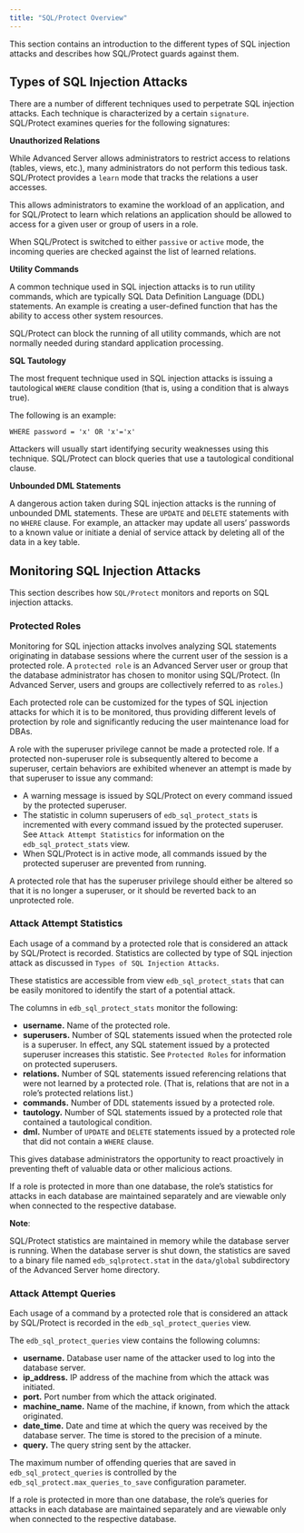 ```yaml
---
title: "SQL/Protect Overview"
---
```


<div id="sql_protect_overview" class="registered_link"></div>

This section contains an introduction to the different types of SQL injection attacks and describes how SQL/Protect guards against them.

## Types of SQL Injection Attacks

There are a number of different techniques used to perpetrate SQL injection attacks. Each technique is characterized by a certain `signature`. SQL/Protect examines queries for the following signatures:

**Unauthorized Relations**

While Advanced Server allows administrators to restrict access to relations (tables, views, etc.), many administrators do not perform this tedious task. SQL/Protect provides a `learn` mode that tracks the relations a user accesses.

This allows administrators to examine the workload of an application, and for SQL/Protect to learn which relations an application should be allowed to access for a given user or group of users in a role.

When SQL/Protect is switched to either `passive` or `active` mode, the incoming queries are checked against the list of learned relations.

**Utility Commands**

A common technique used in SQL injection attacks is to run utility commands, which are typically SQL Data Definition Language (DDL) statements. An example is creating a user-defined function that has the ability to access other system resources.

SQL/Protect can block the running of all utility commands, which are not normally needed during standard application processing.

**SQL Tautology**

The most frequent technique used in SQL injection attacks is issuing a tautological `WHERE` clause condition (that is, using a condition that is always true).

The following is an example:

 `WHERE password = 'x' OR 'x'='x'`

Attackers will usually start identifying security weaknesses using this technique. SQL/Protect can block queries that use a tautological conditional clause.

**Unbounded DML Statements**

A dangerous action taken during SQL injection attacks is the running of unbounded DML statements. These are `UPDATE` and `DELETE` statements with no `WHERE` clause. For example, an attacker may update all users’ passwords to a known value or initiate a denial of service attack by deleting all of the data in a key table.

## Monitoring SQL Injection Attacks

This section describes how `SQL/Protect` monitors and reports on SQL injection attacks.

### Protected Roles

Monitoring for SQL injection attacks involves analyzing SQL statements originating in database sessions where the current user of the session is a protected role. A `protected role` is an Advanced Server user or group that the database administrator has chosen to monitor using SQL/Protect. (In Advanced Server, users and groups are collectively referred to as `roles`.)

Each protected role can be customized for the types of SQL injection attacks for which it is to be monitored, thus providing different levels of protection by role and significantly reducing the user maintenance load for DBAs.

A role with the superuser privilege cannot be made a protected role. If a protected non-superuser role is subsequently altered to become a superuser, certain behaviors are exhibited whenever an attempt is made by that superuser to issue any command:

-   A warning message is issued by SQL/Protect on every command issued by the protected superuser.
-   The statistic in column superusers of `edb_sql_protect_stats` is incremented with every command issued by the protected superuser. See `Attack Attempt Statistics` for information on the `edb_sql_protect_stats` view.
-   When SQL/Protect is in active mode, all commands issued by the protected superuser are prevented from running.

A protected role that has the superuser privilege should either be altered so that it is no longer a superuser, or it should be reverted back to an unprotected role.

### Attack Attempt Statistics

Each usage of a command by a protected role that is considered an attack by SQL/Protect is recorded. Statistics are collected by type of SQL injection attack as discussed in `Types of SQL Injection Attacks`.

These statistics are accessible from view `edb_sql_protect_stats` that can be easily monitored to identify the start of a potential attack.

The columns in `edb_sql_protect_stats` monitor the following:

-   **username.** Name of the protected role.
-   **superusers.** Number of SQL statements issued when the protected role is a superuser. In effect, any SQL statement issued by a protected superuser increases this statistic. See `Protected Roles` for information on protected superusers.
-   **relations.** Number of SQL statements issued referencing relations that were not learned by a protected role. (That is, relations that are not in a role’s protected relations list.)
-   **commands.** Number of DDL statements issued by a protected role.
-   **tautology.** Number of SQL statements issued by a protected role that contained a tautological condition.
-   **dml.** Number of `UPDATE` and `DELETE` statements issued by a protected role that did not contain a `WHERE` clause.

This gives database administrators the opportunity to react proactively in preventing theft of valuable data or other malicious actions.

If a role is protected in more than one database, the role’s statistics for attacks in each database are maintained separately and are viewable only when connected to the respective database.

**Note**:

SQL/Protect statistics are maintained in memory while the database server is running. When the database server is shut down, the statistics are saved to a binary file named `edb_sqlprotect.stat` in the `data/global` subdirectory of the Advanced Server home directory.

### Attack Attempt Queries

Each usage of a command by a protected role that is considered an attack by SQL/Protect is recorded in the `edb_sql_protect_queries` view.

The `edb_sql_protect_queries` view contains the following columns:

-   **username.** Database user name of the attacker used to log into the database server.
-   **ip_address.** IP address of the machine from which the attack was initiated.
-   **port.** Port number from which the attack originated.
-   **machine_name.** Name of the machine, if known, from which the attack originated.
-   **date_time.** Date and time at which the query was received by the database server. The time is stored to the precision of a minute.
-   **query.** The query string sent by the attacker.

The maximum number of offending queries that are saved in `edb_sql_protect_queries` is controlled by the `edb_sql_protect.max_queries_to_save` configuration parameter.

If a role is protected in more than one database, the role’s queries for attacks in each database are maintained separately and are viewable only when connected to the respective database.
